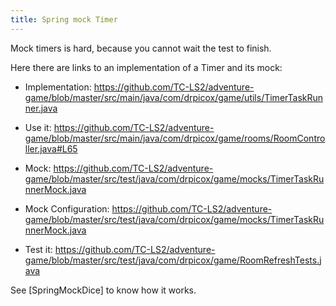 ```yaml
---
title: Spring mock Timer
---
```

Mock timers is hard, because you cannot wait the test to finish.

Here there are links to an implementation of a Timer and its mock:

- Implementation: https://github.com/TC-LS2/adventure-game/blob/master/src/main/java/com/drpicox/game/utils/TimerTaskRunner.java
- Use it: https://github.com/TC-LS2/adventure-game/blob/master/src/main/java/com/drpicox/game/rooms/RoomController.java#L65

- Mock: https://github.com/TC-LS2/adventure-game/blob/master/src/test/java/com/drpicox/game/mocks/TimerTaskRunnerMock.java
- Mock Configuration: https://github.com/TC-LS2/adventure-game/blob/master/src/test/java/com/drpicox/game/mocks/TimerTaskRunnerMock.java
- Test it: https://github.com/TC-LS2/adventure-game/blob/master/src/test/java/com/drpicox/game/RoomRefreshTests.java


See [SpringMockDice] to know how it works.